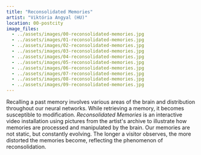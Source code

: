 ```yaml
---
title: "Reconsolidated Memories"
artist: "Viktória Angyal (HU)"
location: 00-postcity
image_files:
  - ../assets/images/00-reconsolidated-memories.jpg
  - ../assets/images/01-reconsolidated-memories.jpg
  - ../assets/images/02-reconsolidated-memories.jpg
  - ../assets/images/03-reconsolidated-memories.jpg
  - ../assets/images/04-reconsolidated-memories.jpg
  - ../assets/images/05-reconsolidated-memories.jpg
  - ../assets/images/06-reconsolidated-memories.jpg
  - ../assets/images/07-reconsolidated-memories.jpg
  - ../assets/images/08-reconsolidated-memories.jpg
  - ../assets/images/09-reconsolidated-memories.jpg
---
```


Recalling a past memory involves various areas of the brain and distribution throughout our neural networks. While retrieving a memory, it becomes susceptible to modification.
_Reconsolidated Memories_ is an interactive video installation using pictures from the artist\'s archive to illustrate how memories are processed and manipulated by the brain. Our memories are not static, but constantly evolving. The longer a visitor observes, the more distorted the memories become, reflecting the phenomenon of reconsolidation.
